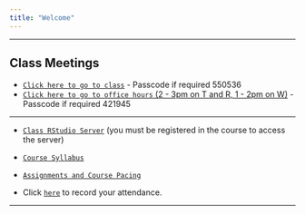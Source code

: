 ```yaml
---
title: "Welcome"
---
```


*** 

## **Class Meetings**

* [`Click here to go to class`](https://appstate.zoom.us/j/98108927661?pwd=WGJyMllCeDNWMzNnRXhodnpaRnhHQT09) - Passcode if required 550536
* [`Click here to go to office hours` (2 - 3pm on T and R, 1 - 2pm on W)]( https://appstate.zoom.us/j/96528317992?pwd=YTZyc0lndWs5L2x4UzR5dDVSMk5JQT09) - Passcode if required 421945

***


* [`Class RStudio Server`](https://mathr.math.appstate.edu) (you must be registered in the course to access the server)

* [`Course Syllabus`](./Syllabus/SyllabusSTT3850S2021.html)

* [`Assignments and Course Pacing`](./CoursePacing/CoursePacingS2021.html)

* Click [`here`](https://forms.gle/ZxcPcWwztjyRk8hw6) to record your attendance.

* * *